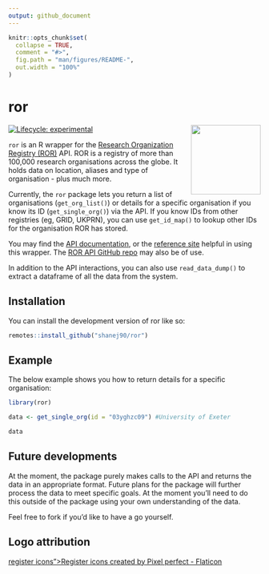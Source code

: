 ```yaml
---
output: github_document
---
```


<!-- README.md is generated from README.Rmd. Please edit that file -->

```r
knitr::opts_chunk$set(
  collapse = TRUE,
  comment = "#>",
  fig.path = "man/figures/README-",
  out.width = "100%"
)
```

# ror

<!-- badges: start -->
[![Lifecycle: experimental](https://img.shields.io/badge/lifecycle-experimental-orange.svg)](https://lifecycle.r-lib.org/articles/stages.html#experimental)
<img src='man/figures/logo.png' align="right" height="139" />

<!-- badges: end -->

`ror` is an R wrapper for the [Research Organization Registry (ROR)](#https://ror.org) API. ROR is a registry of more than 100,000 research organisations across the globe. It holds data on location, aliases and type of organisation - plus much more.

Currently, the `ror` package lets you return a list of organisations (`get_org_list()`) or details for a specific organisation if you know its ID (`get_single_org()`) via the API. If you know IDs from other registries (eg, GRID, UKPRN), you can use `get_id_map()` to lookup other IDs for the organisation ROR has stored.

You may find the [API documentation](#https://ror.readme.io/docs/rest-api), or the [reference site](#shanj90.github.io/ror) helpful in using this wrapper. The [ROR API GitHub repo](#https://github.com/ror-community/ror-api) may also be of use.

In addition to the API interactions, you can also use `read_data_dump()` to extract a dataframe of all the data from the system.

## Installation

You can install the development version of ror like so:

``` r
remotes::install_github("shanej90/ror")
```

## Example

The below example shows you how to return details for a specific organisation:

```r
library(ror)

data <- get_single_org(id = "03yghzc09") #University of Exeter

data
```

## Future developments

At the moment, the package purely makes calls to the API and returns the data in an appropriate format. Future plans for the package will further process the data to meet specific goals. At the moment you'll need to do this outside of the package using your own understanding of the data. 

Feel free to fork if you'd like to have a go yourself.

## Logo attribution

[register icons">Register icons created by Pixel perfect - Flaticon](#https://www.flaticon.com/free-icons/register)
